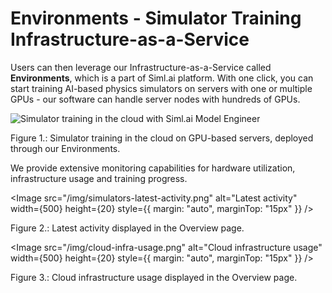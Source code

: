 
# Environments - Simulator Training Infrastructure-as-a-Service

Users can then leverage our Infrastructure-as-a-Service called **Environments**, which is a part of Siml.ai platform. 
With one click, you can start training AI-based physics simulators on servers with one or multiple GPUs - our 
software can handle server nodes with hundreds of GPUs.

![Simulator training in the cloud with Siml.ai Model Engineer](/img/environment-details.png)
<figcaption style={{ textAlign: "center", fontSize: "0.7rem", marginBottom: "1rem" }}>
    Figure 1.: Simulator training in the cloud on GPU-based servers, deployed through our Environments.
</figcaption>

We provide extensive monitoring capabilities for hardware utilization, infrastructure usage and training progress.

<Image
    src="/img/simulators-latest-activity.png"
    alt="Latest activity"
    width={500}
    height={20}
    style={{ margin: "auto", marginTop: "15px" }}
/>
<figcaption style={{ textAlign: "center", fontSize: "0.7rem", marginBottom: "1rem" }}>
    Figure 2.: Latest activity displayed in the Overview page.
</figcaption>

<Image
    src="/img/cloud-infra-usage.png"
    alt="Cloud infrastructure usage"
    width={500}
    height={20}
    style={{ margin: "auto", marginTop: "15px" }}
/>
<figcaption style={{ textAlign: "center", fontSize: "0.7rem", marginBottom: "1rem" }}>
    Figure 3.: Cloud infrastructure usage displayed in the Overview page.
</figcaption>